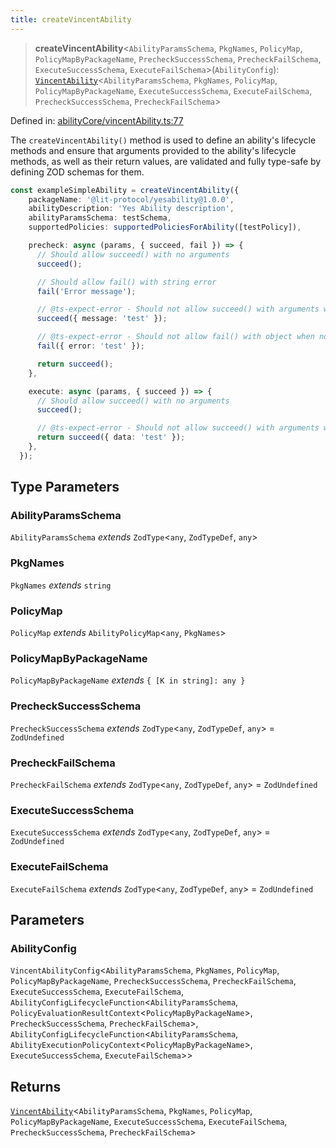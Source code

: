 ```yaml
---
title: createVincentAbility
---
```


> **createVincentAbility**\<`AbilityParamsSchema`, `PkgNames`, `PolicyMap`, `PolicyMapByPackageName`, `PrecheckSuccessSchema`, `PrecheckFailSchema`, `ExecuteSuccessSchema`, `ExecuteFailSchema`\>(`AbilityConfig`): [`VincentAbility`](/api-reference/ability-sdk/type-aliases/VincentAbility)\<`AbilityParamsSchema`, `PkgNames`, `PolicyMap`, `PolicyMapByPackageName`, `ExecuteSuccessSchema`, `ExecuteFailSchema`, `PrecheckSuccessSchema`, `PrecheckFailSchema`\>

Defined in: [abilityCore/vincentAbility.ts:77](https://github.com/LIT-Protocol/Vincent/blob/73da7c01d4eb076a0ff8650f85c7adf29f486588/packages/libs/ability-sdk/src/lib/abilityCore/vincentAbility.ts#L77)

The `createVincentAbility()` method is used to define an ability's lifecycle methods and ensure that arguments provided to the ability's
lifecycle methods, as well as their return values, are validated and fully type-safe by defining ZOD schemas for them.

```typescript
const exampleSimpleAbility = createVincentAbility({
    packageName: '@lit-protocol/yesability@1.0.0',
    abilityDescription: 'Yes Ability description',
    abilityParamsSchema: testSchema,
    supportedPolicies: supportedPoliciesForAbility([testPolicy]),

    precheck: async (params, { succeed, fail }) => {
      // Should allow succeed() with no arguments
      succeed();

      // Should allow fail() with string error
      fail('Error message');

      // @ts-expect-error - Should not allow succeed() with arguments when no schema
      succeed({ message: 'test' });

      // @ts-expect-error - Should not allow fail() with object when no schema
      fail({ error: 'test' });

      return succeed();
    },

    execute: async (params, { succeed }) => {
      // Should allow succeed() with no arguments
      succeed();

      // @ts-expect-error - Should not allow succeed() with arguments when no schema
      return succeed({ data: 'test' });
    },
  });
```

## Type Parameters

### AbilityParamsSchema

`AbilityParamsSchema` *extends* `ZodType`\<`any`, `ZodTypeDef`, `any`\>

### PkgNames

`PkgNames` *extends* `string`

### PolicyMap

`PolicyMap` *extends* `AbilityPolicyMap`\<`any`, `PkgNames`\>

### PolicyMapByPackageName

`PolicyMapByPackageName` *extends* `{ [K in string]: any }`

### PrecheckSuccessSchema

`PrecheckSuccessSchema` *extends* `ZodType`\<`any`, `ZodTypeDef`, `any`\> = `ZodUndefined`

### PrecheckFailSchema

`PrecheckFailSchema` *extends* `ZodType`\<`any`, `ZodTypeDef`, `any`\> = `ZodUndefined`

### ExecuteSuccessSchema

`ExecuteSuccessSchema` *extends* `ZodType`\<`any`, `ZodTypeDef`, `any`\> = `ZodUndefined`

### ExecuteFailSchema

`ExecuteFailSchema` *extends* `ZodType`\<`any`, `ZodTypeDef`, `any`\> = `ZodUndefined`

## Parameters

### AbilityConfig

`VincentAbilityConfig`\<`AbilityParamsSchema`, `PkgNames`, `PolicyMap`, `PolicyMapByPackageName`, `PrecheckSuccessSchema`, `PrecheckFailSchema`, `ExecuteSuccessSchema`, `ExecuteFailSchema`, `AbilityConfigLifecycleFunction`\<`AbilityParamsSchema`, `PolicyEvaluationResultContext`\<`PolicyMapByPackageName`\>, `PrecheckSuccessSchema`, `PrecheckFailSchema`\>, `AbilityConfigLifecycleFunction`\<`AbilityParamsSchema`, `AbilityExecutionPolicyContext`\<`PolicyMapByPackageName`\>, `ExecuteSuccessSchema`, `ExecuteFailSchema`\>\>

## Returns

[`VincentAbility`](/api-reference/ability-sdk/type-aliases/VincentAbility)\<`AbilityParamsSchema`, `PkgNames`, `PolicyMap`, `PolicyMapByPackageName`, `ExecuteSuccessSchema`, `ExecuteFailSchema`, `PrecheckSuccessSchema`, `PrecheckFailSchema`\>

